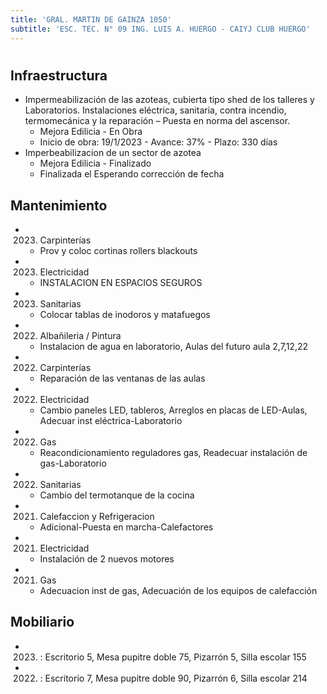```yaml
---
title: 'GRAL. MARTIN DE GAINZA 1050'
subtitle: 'ESC. TEC. N° 09 ING. LUIS A. HUERGO - CAIYJ CLUB HUERGO'
---
```


#
## Infraestructura

* Impermeabilización de las azoteas, cubierta tipo shed de los talleres y
Laboratorios. Instalaciones eléctrica, sanitaria, contra incendio, termomecánica y la reparación –
Puesta en norma del ascensor. 
    + Mejora Edilicia - En Obra 
    + Inicio de obra: 19/1/2023 - Avance: 37% - Plazo: 330 días 


* Imperbeabilizacion de un sector de azotea 
    + Mejora Edilicia - Finalizado 
    + Finalizada el Esperando corrección de fecha 






## Mantenimiento

*  (2023) Carpinterías 
    + Prov y coloc cortinas rollers blackouts

*  (2023) Electricidad 
    + INSTALACION EN ESPACIOS SEGUROS

*  (2023) Sanitarias 
    + Colocar tablas de inodoros y matafuegos

*  (2022) Albañileria / Pintura 
    + Instalacion de agua en laboratorio, Aulas del futuro aula 2,7,12,22

*  (2022) Carpinterías 
    + Reparación de las ventanas de las aulas

*  (2022) Electricidad 
    + Cambio paneles LED, tableros, Arreglos en placas de LED-Aulas, Adecuar inst eléctrica-Laboratorio

*  (2022) Gas 
    + Reacondicionamiento reguladores gas, Readecuar instalación de gas-Laboratorio

*  (2022) Sanitarias 
    + Cambio del termotanque de la cocina

*  (2021) Calefaccion y Refrigeracion 
    + Adicional-Puesta en marcha-Calefactores

*  (2021) Electricidad 
    + Instalación de 2 nuevos motores

*  (2021) Gas 
    + Adecuacion inst de gas, Adecuación de los equipos de calefacción





## Mobiliario

*  (2023) : Escritorio 5, Mesa pupitre doble 75, Pizarrón 5, Silla escolar 155 

*  (2022) : Escritorio 7, Mesa pupitre doble 90, Pizarrón 6, Silla escolar 214 



